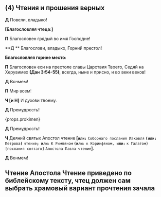 
<span id="apostol" />

## (4) Чтения и прошения верных

**Д** Повели, владыко!

**[Благословляя чтеца:]**

**П** Благословен грядый во имя Господне!

**Д ** Благослови, владыко, Горний престол!

**Благословляя горнее место:**

**П** Благословен еси на престоле славы Царствия Твоего, Седяй на Херувимех
**(Дан 3:54-55)**, всегда, ныне и присно, и во веки веков!

**Д** Вонмем!

**П** Мир всем!

**Ч [и Н]** И духови твоему.

**Д** Премудрость!

<div>{props.prokimen}</div>

**Д** Премудрость!

**Ч** Деяний святых Апостол чтение
**<b>[</b>`или:`** `Соборнаго послания Иаковля`
**`(или:`** `Петрова`**`)`** `чтение`**`; или:`**
`К Римляном` **`(или:`** `к Коринфяном`**`, или:`**
`к Галатом`**`) [`**`послания святаго`**`]`** `Апо­сто­ла Павла чтение`**<b>]</b>**.

**Д** Вонмем!

## Чтение Апостола <Tooltip>Чтение приведено по библейскому тексту, чтец должен сам выбрать храмовый вариант прочтения зачала</Tooltip>
